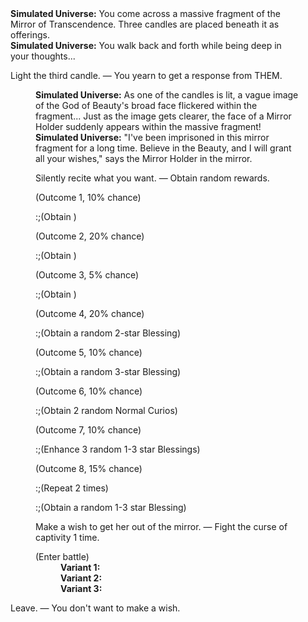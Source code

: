 {{Dialogue Start}}
:'''Simulated Universe:''' You come across a massive fragment of the Mirror of Transcendence. Three candles are placed beneath it as offerings.
:'''Simulated Universe:''' You walk back and forth while being deep in your thoughts...
:{{DIcon|Star}} Light the third candle. &mdash; You yearn to get a response from THEM.
::'''Simulated Universe:''' As one of the candles is lit, a vague image of the God of Beauty's broad face flickered within the fragment... Just as the image gets clearer, the face of a Mirror Holder suddenly appears within the massive fragment!
::'''Simulated Universe:''' "I've been imprisoned in this mirror fragment for a long time. Believe in the Beauty, and I will grant all your wishes," says the Mirror Holder in the mirror.
::{{DIcon|Star}} Silently recite what you want. &mdash; Obtain random rewards.
::;(Outcome 1, 10% chance)
:::;(Obtain {{Item|Cosmic Fragment|20|x=50}})
::;(Outcome 2, 20% chance)
:::;(Obtain {{Item|Cosmic Fragment|20|x=150}})
::;(Outcome 3, 5% chance)
:::;(Obtain {{Item|Cosmic Fragment|20|x=300}})
::;(Outcome 4, 20% chance)
:::;(Obtain a random 2-star Blessing)
::;(Outcome 5, 10% chance)
:::;(Obtain a random 3-star Blessing)
::;(Outcome 6, 10% chance)
:::;(Obtain 2 random Normal Curios)
::;(Outcome 7, 10% chance)
:::;(Enhance 3 random 1-3 star Blessings)
::;(Outcome 8, 15% chance)
:::;(Repeat 2 times)
:::;(Obtain a random 1-3 star Blessing)
::{{DIcon|Star}} Make a wish to get her out of the mirror. &mdash; Fight the curse of captivity 1 time.
::;(Enter battle)
:::'''Variant 1:''' {{Enemy List|Everwinter Shadewalker*2/-25% HP; Guardian Shadow (Bug)*1/-25% HP}}
:::'''Variant 2:''' {{Enemy List|Imaginary Weaver*2/-25% HP; Decaying Shadow (Bug)*1/-25% HP}}
:::'''Variant 3:''' {{Enemy List|Mara-Struck Soldier*2/-25% HP; The Ascended (Bug)*1/-25% HP}}
:{{DIcon|Star}} Leave. &mdash; You don't want to make a wish.
{{Dialogue End}}